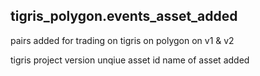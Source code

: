 ## tigris_polygon.events_asset_added 
pairs added for trading on tigris on polygon  on v1 &amp; v2


<ParamField path="protocol_version">
tigris project version 
</ParamField>
<ParamField path="asset_id">
unqiue asset id 
</ParamField>
<ParamField path="pair">
name of asset added
</ParamField>
